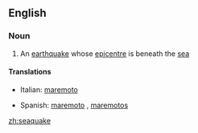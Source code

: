 ==English==

===Noun===
{{en-noun}}

# An [[earthquake]] whose [[epicentre]] is beneath the [[sea]]

====Translations====
{{top}}
*Italian: [[maremoto]] {{m}}
{{mid}}
*Spanish: [[maremoto]] {{s}}, [[maremotos]] {{p}}
{{bottom}}

[[zh:seaquake]]